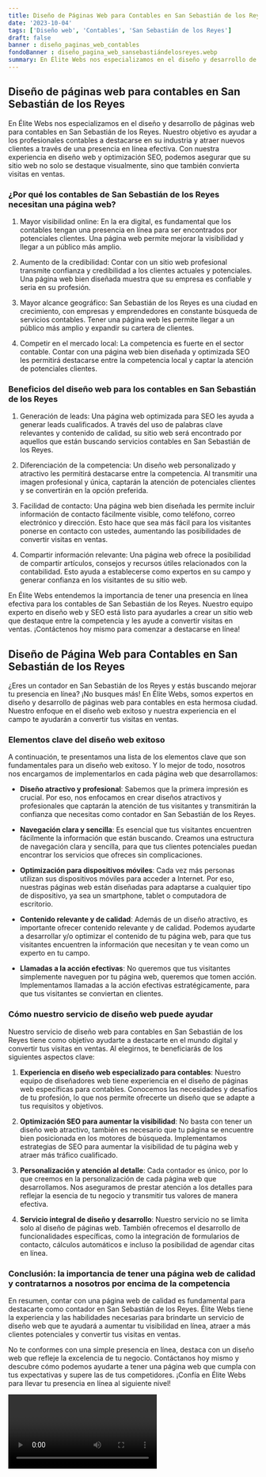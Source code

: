 ```yaml
---
title: Diseño de Páginas Web para Contables en San Sebastián de los Reyes
date: '2023-10-04'
tags: ['Diseño web', 'Contables', 'San Sebastián de los Reyes']
draft: false
banner : diseño_paginas_web_contables
fondoBanner : diseño_pagina_web_sansebastiándelosreyes.webp
summary: En Élite Webs nos especializamos en el diseño y desarrollo de páginas web para contables en San Sebastián de los Reyes. Nuestro objetivo es ayudar a los profesionales contables a destacarse en su industria y atraer nuevos clientes a través de una presencia en línea efectiva. Con nuestra experiencia en diseño web y optimización SEO, podemos asegurar que su sitio web no solo se destaque visualmente, sino que también convierta visitas en ventas.
---
```


## Diseño de páginas web para contables en San Sebastián de los Reyes

En Élite Webs nos especializamos en el diseño y desarrollo de páginas web para contables en San Sebastián de los Reyes. Nuestro objetivo es ayudar a los profesionales contables a destacarse en su industria y atraer nuevos clientes a través de una presencia en línea efectiva. Con nuestra experiencia en diseño web y optimización SEO, podemos asegurar que su sitio web no solo se destaque visualmente, sino que también convierta visitas en ventas.

### ¿Por qué los contables de San Sebastián de los Reyes necesitan una página web?

1. Mayor visibilidad online: En la era digital, es fundamental que los contables tengan una presencia en línea para ser encontrados por potenciales clientes. Una página web permite mejorar la visibilidad y llegar a un público más amplio.

2. Aumento de la credibilidad: Contar con un sitio web profesional transmite confianza y credibilidad a los clientes actuales y potenciales. Una página web bien diseñada muestra que su empresa es confiable y seria en su profesión.

3. Mayor alcance geográfico: San Sebastián de los Reyes es una ciudad en crecimiento, con empresas y emprendedores en constante búsqueda de servicios contables. Tener una página web les permite llegar a un público más amplio y expandir su cartera de clientes.

4. Competir en el mercado local: La competencia es fuerte en el sector contable. Contar con una página web bien diseñada y optimizada SEO les permitirá destacarse entre la competencia local y captar la atención de potenciales clientes.

### Beneficios del diseño web para los contables en San Sebastián de los Reyes

1. Generación de leads: Una página web optimizada para SEO les ayuda a generar leads cualificados. A través del uso de palabras clave relevantes y contenido de calidad, su sitio web será encontrado por aquellos que están buscando servicios contables en San Sebastián de los Reyes.

2. Diferenciación de la competencia: Un diseño web personalizado y atractivo les permitirá destacarse entre la competencia. Al transmitir una imagen profesional y única, captarán la atención de potenciales clientes y se convertirán en la opción preferida.

3. Facilidad de contacto: Una página web bien diseñada les permite incluir información de contacto fácilmente visible, como teléfono, correo electrónico y dirección. Esto hace que sea más fácil para los visitantes ponerse en contacto con ustedes, aumentando las posibilidades de convertir visitas en ventas.

4. Compartir información relevante: Una página web ofrece la posibilidad de compartir artículos, consejos y recursos útiles relacionados con la contabilidad. Esto ayuda a establecerse como expertos en su campo y generar confianza en los visitantes de su sitio web.

En Élite Webs entendemos la importancia de tener una presencia en línea efectiva para los contables de San Sebastián de los Reyes. Nuestro equipo experto en diseño web y SEO está listo para ayudarles a crear un sitio web que destaque entre la competencia y les ayude a convertir visitas en ventas. ¡Contáctenos hoy mismo para comenzar a destacarse en línea!

<GifSeo />

<Cta />

## Diseño de Página Web para Contables en San Sebastián de los Reyes

¿Eres un contador en San Sebastián de los Reyes y estás buscando mejorar tu presencia en línea? ¡No busques más! En Élite Webs, somos expertos en diseño y desarrollo de páginas web para contables en esta hermosa ciudad. Nuestro enfoque en el diseño web exitoso y nuestra experiencia en el campo te ayudarán a convertir tus visitas en ventas.

### Elementos clave del diseño web exitoso

A continuación, te presentamos una lista de los elementos clave que son fundamentales para un diseño web exitoso. Y lo mejor de todo, nosotros nos encargamos de implementarlos en cada página web que desarrollamos:

- **Diseño atractivo y profesional**: Sabemos que la primera impresión es crucial. Por eso, nos enfocamos en crear diseños atractivos y profesionales que captarán la atención de tus visitantes y transmitirán la confianza que necesitas como contador en San Sebastián de los Reyes.

- **Navegación clara y sencilla**: Es esencial que tus visitantes encuentren fácilmente la información que están buscando. Creamos una estructura de navegación clara y sencilla, para que tus clientes potenciales puedan encontrar los servicios que ofreces sin complicaciones.

- **Optimización para dispositivos móviles**: Cada vez más personas utilizan sus dispositivos móviles para acceder a Internet. Por eso, nuestras páginas web están diseñadas para adaptarse a cualquier tipo de dispositivo, ya sea un smartphone, tablet o computadora de escritorio.

- **Contenido relevante y de calidad**: Además de un diseño atractivo, es importante ofrecer contenido relevante y de calidad. Podemos ayudarte a desarrollar y/o optimizar el contenido de tu página web, para que tus visitantes encuentren la información que necesitan y te vean como un experto en tu campo.

- **Llamadas a la acción efectivas**: No queremos que tus visitantes simplemente naveguen por tu página web, queremos que tomen acción. Implementamos llamadas a la acción efectivas estratégicamente, para que tus visitantes se conviertan en clientes.

### Cómo nuestro servicio de diseño web puede ayudar

Nuestro servicio de diseño web para contables en San Sebastián de los Reyes tiene como objetivo ayudarte a destacarte en el mundo digital y convertir tus visitas en ventas. Al elegirnos, te beneficiarás de los siguientes aspectos clave:

1. **Experiencia en diseño web especializado para contables**: Nuestro equipo de diseñadores web tiene experiencia en el diseño de páginas web específicas para contables. Conocemos las necesidades y desafíos de tu profesión, lo que nos permite ofrecerte un diseño que se adapte a tus requisitos y objetivos.

2. **Optimización SEO para aumentar la visibilidad**: No basta con tener un diseño web atractivo, también es necesario que tu página se encuentre bien posicionada en los motores de búsqueda. Implementamos estrategias de SEO para aumentar la visibilidad de tu página web y atraer más tráfico cualificado.

3. **Personalización y atención al detalle**: Cada contador es único, por lo que creemos en la personalización de cada página web que desarrollamos. Nos aseguramos de prestar atención a los detalles para reflejar la esencia de tu negocio y transmitir tus valores de manera efectiva.

4. **Servicio integral de diseño y desarrollo**: Nuestro servicio no se limita solo al diseño de páginas web. También ofrecemos el desarrollo de funcionalidades específicas, como la integración de formularios de contacto, cálculos automáticos e incluso la posibilidad de agendar citas en línea.

### Conclusión: la importancia de tener una página web de calidad y contratarnos a nosotros por encima de la competencia

En resumen, contar con una página web de calidad es fundamental para destacarte como contador en San Sebastián de los Reyes. Élite Webs tiene la experiencia y las habilidades necesarias para brindarte un servicio de diseño web que te ayudará a aumentar tu visibilidad en línea, atraer a más clientes potenciales y convertir tus visitas en ventas.

No te conformes con una simple presencia en línea, destaca con un diseño web que refleje la excelencia de tu negocio. Contáctanos hoy mismo y descubre cómo podemos ayudarte a tener una página web que cumpla con tus expectativas y supere las de tus competidores. ¡Confía en Élite Webs para llevar tu presencia en línea al siguiente nivel!

<Video />

<CtaBot job='Contables' city='San Sebastián de los Reyes'/>

<Gmaps query='San Sebastián de los Reyes+españa+maps' />